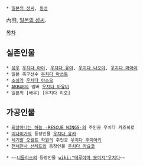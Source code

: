  * [[일본의 성씨]], [[동성]]


內田, [[일본의 성씨]].

[[목차]]

== 실존인물 ==
 * [[성우]] [[우치다 아야]], [[우치다 유야]], [[우치다 나오야]], [[우치다 마아야]]
 * 일본 축구선수 [[우치다 아쓰토]]
 * [[소설가]] [[우치다 야스오]]
 * [[AKB48]]의 멤버 [[우치다 마유미]]
 * 일본의 [배우] [우치다 리오]
== 가공인물 ==
 * [[되살아나는 하늘 -RESCUE WINGS-]]의 주인공 우치다 카즈히로
 * [[미나미가]]의 등장인물 [[우치다 유카]]
 * [[세기말 오컬트 학원]]의 주인공 [[우치다 후미아키]]
 * [[천체전사 선레드]]의 등장인물 [[우치다 카요코]]

 * ~~[[니들리스]]의 등장인물 [[wiki:"테루야마 모미지"우치다]]~~
